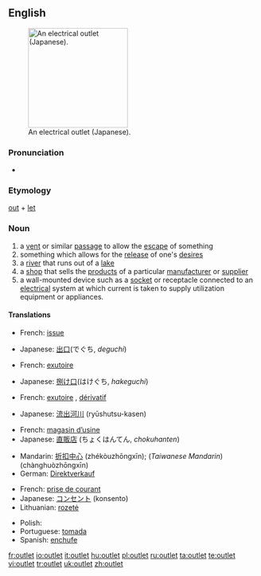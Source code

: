 {{wikipedia}}
==English==
[[Image:OutletGround.jpg|thumb|200px|right|An electrical outlet (Japanese).]]

===Pronunciation===
*{{audio|en-us-outlet.ogg|Audio (US)}}

===Etymology===
[[out]] + [[let]]

===Noun===
{{en-noun}}

# a [[vent]] or similar [[passage]] to allow the [[escape]] of something
# something which allows for the [[release]] of one's [[desire]]s
# a [[river]] that runs out of a [[lake]]
# a [[shop]] that sells the [[product]]s of a particular [[manufacturer]] or [[supplier]]
# a wall-mounted device such as a [[socket]] or receptacle connected to an [[electrical]] system at which current is taken to supply utilization equipment or appliances.

====Translations====
{{trans-top|vent}}
*French: [[issue]] {{f}}
{{trans-mid}}
*Japanese: [[出口]](でぐち, ''deguchi'')
{{trans-bottom}}

{{trans-top|release of desires}}
*French: [[exutoire]] {{m}}
{{trans-mid}}
*Japanese: [[捌け口]](はけぐち, ''hakeguchi'')
{{trans-bottom}}

{{trans-top|river}}
*French: [[exutoire]] {{m}}, [[dérivatif]] {{m}}
{{trans-mid}}
*Japanese: [[流出河川]] (ryūshutsu-kasen)
{{trans-bottom}}

{{trans-top|shop}}
*French: [[magasin d’usine]] {{m}}
*Japanese: [[直販店]] (ちょくはんてん, ''chokuhanten'')
{{trans-mid}}
*Mandarin: [[折扣中心]] (zhékòuzhōngxīn); (''Taiwanese Mandarin'') {{zh-ts|暢貨中心|畅货中心}} (chànghuòzhōngxīn)
*German: [[Direktverkauf]] {{m}}
{{trans-bottom}}

{{trans-top|wall-mounted socket}}
*French: [[prise de courant]] {{f}}
*Japanese: [[コンセント]] (konsento)
*Lithuanian: [[rozetė]] {{f}}
{{trans-mid}}
* Polish: {{t|pl|gniazdko|n}}
*Portuguese: [[tomada]] {{f}}
*Spanish: [[enchufe]] {{m}}
{{trans-bottom}}

[[fr:outlet]]
[[io:outlet]]
[[it:outlet]]
[[hu:outlet]]
[[pl:outlet]]
[[ru:outlet]]
[[ta:outlet]]
[[te:outlet]]
[[vi:outlet]]
[[tr:outlet]]
[[uk:outlet]]
[[zh:outlet]]